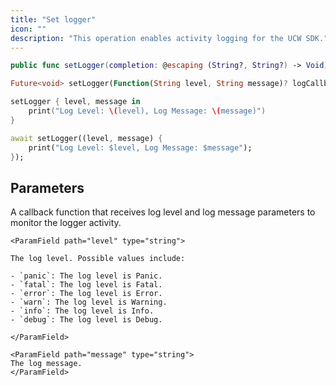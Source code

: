 ```yaml
---
title: "Set logger"
icon: ""
description: "This operation enables activity logging for the UCW SDK."
---
```


<CodeGroup>

```Swift iOS
public func setLogger(completion: @escaping (String?, String?) -> Void)
```

```Dart Flutter
Future<void> setLogger(Function(String level, String message)? logCallback) async
```

</CodeGroup>


<RequestExample>

```Swift iOS
setLogger { level, message in
    print("Log Level: \(level), Log Message: \(message)")
}
```

```Dart Flutter
await setLogger((level, message) {
    print("Log Level: $level, Log Message: $message");
});
```

</RequestExample>


## Parameters

<ParamField path="logCallback" type="function">
A callback function that receives log level and log message parameters to monitor the logger activity.

  <Expandable title="child attributes">

    <ParamField path="level" type="string">

    The log level. Possible values include:

	- `panic`: The log level is Panic.
	- `fatal`: The log level is Fatal.
	- `error`: The log level is Error.
	- `warn`: The log level is Warning.
	- `info`: The log level is Info.
	- `debug`: The log level is Debug.

    </ParamField>

    <ParamField path="message" type="string">
    The log message.
    </ParamField>

  </Expandable>
</ParamField>
